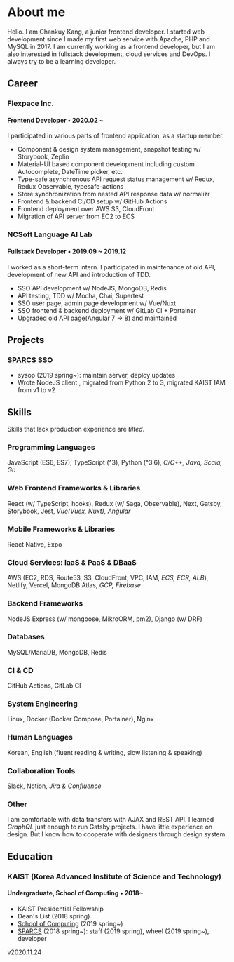 <Root>
  <Avatar />
  <Profile />
</Root>

# About me

Hello. I am Chankuy Kang, a junior frontend developer. I started web development since I made my first web service with Apache, PHP and MySQL in 2017. I am currently working as a frontend developer, but I am also interested in fullstack development, cloud services and DevOps. I always try to be a learning developer.

## Career

### Flexpace Inc.

#### Frontend Developer • 2020.02 ~

I participated in various parts of frontend application, as a startup member.

- Component & design system management, snapshot testing w/ Storybook, Zeplin
- Material-UI based component development including custom Autocomplete, DateTime picker, etc.
- Type-safe asynchronous API request status management w/ Redux, Redux Observable, typesafe-actions
- Store synchronization from nested API response data w/ normalizr
- Frontend & backend CI/CD setup w/ GitHub Actions
- Frontend deployment over AWS S3, CloudFront
- Migration of API server from EC2 to ECS

### NCSoft Language AI Lab

#### Fullstack Developer • 2019.09 ~ 2019.12

I worked as a short-term intern. I participated in maintenance of old API, development of new API and introduction of TDD.

- SSO API development w/ NodeJS, MongoDB, Redis
- API testing, TDD w/ Mocha, Chai, Supertest
- SSO user page, admin page development w/ Vue/Nuxt
- SSO frontend & backend deployment w/ GitLab CI + Portainer
- Upgraded old API page(Angular 7 → 8) and maintained

## Projects

### [SPARCS SSO](https://github.com/sparcs-kaist/sparcssso)

- sysop (2019 spring~): maintain server, deploy updates
- Wrote NodeJS client , migrated from Python 2 to 3, migrated KAIST IAM from v1 to v2

## Skills

Skills that lack production experience are *tilted*.

### Programming Languages

JavaScript (ES6, ES7), TypeScript (^3), Python (^3.6), *C/C++, Java, Scala, Go*

### Web Frontend Frameworks & Libraries

React (w/ TypeScript, hooks), Redux (w/ Saga, Observable), Next, Gatsby, Storybook, Jest, *Vue(Vuex, Nuxt), Angular*

### Mobile Frameworks & Libraries

React Native, Expo

### Cloud Services: IaaS & PaaS & DBaaS

AWS (EC2, RDS, Route53, S3, CloudFront, VPC, IAM, *ECS, ECR, ALB*), Netlify, Vercel, MongoDB Atlas, *GCP, Firebase*

### Backend Frameworks

NodeJS Express (w/ mongoose, MikroORM, pm2), Django (w/ DRF)

### Databases

MySQL/MariaDB, MongoDB, Redis

### CI & CD

GitHub Actions, GitLab CI

### System Engineering

Linux, Docker (Docker Compose, Portainer), Nginx

### Human Languages

Korean, English (fluent reading & writing, slow listening & speaking)

### Collaboration Tools

Slack, Notion, *Jira & Confluence*

### Other

I am comfortable with data transfers with AJAX and REST API. I learned *GraphQL* just enough to run Gatsby projects. I have little experience on design. But I know how to cooperate with designers through design system.

## Education

### KAIST (Korea Advanced Institute of Science and Technology)

#### Undergraduate, School of Computing • 2018~

- KAIST Presidential Fellowship
- Dean's List (2018 spring)
- [School of Computing](https://cs.kaist.ac.kr) (2019 spring~)
- [SPARCS](https://sparcs.org) (2018 spring~): staff (2019 spring), wheel (2019 spring~), developer

<Updated>v2020.11.24</Updated>
